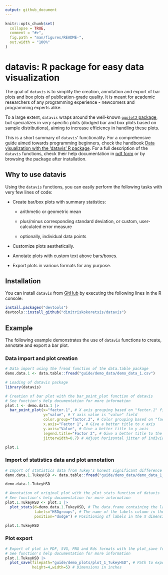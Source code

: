 ```yaml
---
output: github_document
---
```


<!-- README.md is generated from README.Rmd. Please edit that file -->

```r
knitr::opts_chunk$set(
  collapse = TRUE,
  comment = "#>",
  fig.path = "man/figures/README-",
  out.width = "100%"
)
```

# datavis: R package for easy data visualization

<!-- badges: start -->

<!-- badges: end -->

The goal of `datavis` is to simplify the creation, annotation and export of bar plots and box plots of publication-grade quality. It is meant for academic researchers of any programming experience - newcomers and programming experts alike.

To a large extent, `datavis` wraps around the well-known [`ggplot2` package](https://ggplot2.tidyverse.org/), but specializes in *very* specific plots (dodged bar and box plots based on sample distributions), aiming to increase efficiency in handling these plots.

This is a short summary of `datavis`' functionality. For a comprehensive guide aimed towards programming beginners, check the handbook [Data visualization with the 'datavis' R package](https://github.com/dimitriskokoretsis/datavis/raw/master/guide/Data-visualization-with-the-datavis-R-package.pdf). For a full description of the `datavis` functions, check their help documentation in [pdf form](https://github.com/dimitriskokoretsis/datavis/raw/master/guide/datavis_0.0.1.pdf) or by browsing the package after installation.

## Why to use datavis

Using the `datavis` functions, you can easily perform the following tasks with very few lines of code:

-   Create bar/box plots with summary statistics:

    -   arithmetic or geometric mean

    -   plus/minus corresponding standard deviation, or custom, user-calculated error measure

    -   optionally, individual data points

-   Customize plots aesthetically.

-   Annotate plots with custom text above bars/boxes.

-   Export plots in various formats for any purpose.

## Installation

You can install `datavis` from [GitHub](https://github.com/) by executing the following lines in the R console:

```r
install.packages("devtools")
devtools::install_github("dimitriskokoretsis/datavis")
```

## Example

The following example demonstrates the use of `datavis` functions to create, annotate and export a bar plot.

### Data import and plot creation

```r
# Data import using the fread function of the data.table package
demo.data.1 <- data.table::fread("guide/demo_data/demo_data_1.csv")

# Loading of datavis package
library(datavis)

# Creation of bar plot with the bar_point_plot function of datavis
# See function's help documentation for more information
plot.1 <- demo.data.1 |>
  bar_point_plot(x="factor.1", # X axis grouping based on "factor.1" field
                 y="value", # Y axis value is "value" field
                 color.group="factor.2", # Color grouping based on "factor.2" field
                 x.axis="Factor 1", # Give a better title to x axis
                 y.axis="Value", # Give a better title to y axis
                 legend.title="Factor 2", # Give a better title to the legend
                 jitterwidth=0.7) # Adjust horizontal jitter of individual data points

plot.1
```

### Import of statistics data and plot annotation

```r
# Import of statistics data from Tukey's honest significant difference (HSD) test
demo.data.1.TukeyHSD <- data.table::fread("guide/demo_data/demo_data_1_TukeyHSD.csv")

demo.data.1.TukeyHSD
```

```r
# Annotation of original plot with the plot_stats function of datavis
# See function's help documentation for more information
plot.1.TukeyHSD <- plot.1 |>
  plot_stats(d=demo.data.1.TukeyHSD, # The data.frame containing the labels to be plotted.
             labels="HSDgroups", # The name of the labels column in the supplied data.frame.
             position="dodge") # Positioning of labels in the X dimension.

plot.1.TukeyHSD
```

### Plot export

```r
# Export of plot in PDF, SVG, PNG and Rds formats with the plot_save function of datavis
# See function's help documentation for more information
plot.1.TukeyHSD |>
  plot_save(filepath="guide/demo_plots/plot_1_TukeyHSD", # Path to export files
            height=4,width=5) # Dimensions in inches
```
